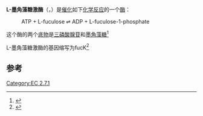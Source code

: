 {{enzyme
| Name = L-墨角藻糖激酶
| EC_number = 2.7.1.51
| CAS_number = 9026-64-6
| IUBMB_EC_number = 2/7/1/51
| GO_code = 0008737
| image = 
| width = 
| caption = 
}}
'''L-墨角藻糖激酶'''（{{lang-en|L-Fuculokinase}}，{{EC number|2.7.1.51}}）是[[催化|催化]]如下[[化学反应|化学反应]]的一个[[酶|酶]]：
: ATP + L-fuculose <math>\rightleftharpoons</math> ADP + L-fuculose-1-phosphate
这个酶的两个[[底物|底物]]是[[三磷酸腺苷|三磷酸腺苷]]和[[墨角藻糖|墨角藻糖]]<ref>{{cite journal | author = HEATH EC, GHALAMBOR MA | year = 1962 | title = The metabolism of L-fucose. I. The purification and properties of L-fuculose kinase | url = https://archive.org/details/sim_journal-of-biological-chemistry_1962-08_237_2/page/2423 | journal = J. Biol. Chem. | volume = 237 | pages = 2423–6 | pmid = 13905785 }}</ref>

L-墨角藻糖激酶的基因缩写为fucK<ref>{{cite web|url=http://www.ncbi.nlm.nih.gov/gene/958268|date=2010-02-07|publisher=[[National_Center_for_Biotechnology_Information|National Center for Biotechnology Information]]|title=NCBI gene database entry for E. coli O157:H7 fucK|accessdate=20 February 2010|archive-date=2020-11-09|archive-url=https://web.archive.org/web/20201109015414/http://www.ncbi.nlm.nih.gov/gene/958268|dead-url=no}}</ref>

==参考==
{{reflist}}

{{Kinases}}
{{Enzymes}}
[[Category:EC_2.7.1|Category:EC 2.7.1]]